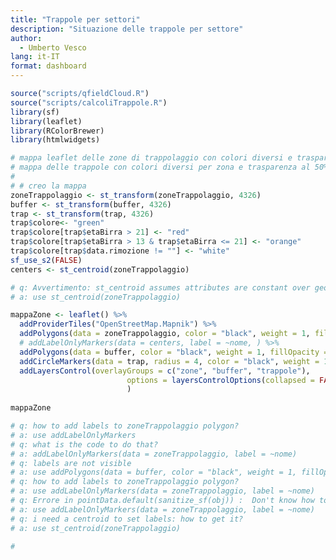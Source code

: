 ```yaml
---
title: "Trappole per settori"
description: "Situazione delle trappole per settore"
author:
  - Umberto Vesco
lang: it-IT
format: dashboard
---
```


```r
source("scripts/qfieldCloud.R")
source("scripts/calcoliTrappole.R")
library(sf)
library(leaflet)
library(RColorBrewer)
library(htmlwidgets)
```


```r

# mappa leaflet delle zone di trappolaggio con colori diversi e trasparenza al 50% su openstreetmap con anche i buffer con visibile solo il bordo
# mappa delle trappole con colori diversi per zona e trasparenza al 50%
# 
# # creo la mappa
zoneTrappolaggio <- st_transform(zoneTrappolaggio, 4326)
buffer <- st_transform(buffer, 4326)
trap <- st_transform(trap, 4326)
trap$colore<- "green"
trap$colore[trap$etaBirra > 21] <- "red"
trap$colore[trap$etaBirra > 13 & trap$etaBirra <= 21] <- "orange"
trap$colore[trap$data.rimozione != ""] <- "white"  
sf_use_s2(FALSE)
centers <- st_centroid(zoneTrappolaggio)

# q: Avvertimento: st_centroid assumes attributes are constant over geometriesErrore in wk_handle.wk_wkb(wkb, s2_geography_writer(oriented = oriented,  : Loop 0 is not valid: Edge 36 is degenerate (duplicate vertex)
# a: use st_centroid(zoneTrappolaggio)

mappaZone <- leaflet() %>%
  addProviderTiles("OpenStreetMap.Mapnik") %>%
  addPolygons(data = zoneTrappolaggio, color = "black", weight = 1, fillOpacity = 0.3, fillColor = rainbow(nrow(zoneTrappolaggio)), group = "zone") %>%
  # addLabelOnlyMarkers(data = centers, label = ~nome, ) %>%
  addPolygons(data = buffer, color = "black", weight = 1, fillOpacity = 0, fillColor = "white", group = "buffer") %>%
  addCircleMarkers(data = trap, radius = 4, color = "black", weight = 1, fillOpacity = 1, fillColor = ~colore, group = "trappole") %>%
  addLayersControl(overlayGroups = c("zone", "buffer", "trappole"),
                          options = layersControlOptions(collapsed = FALSE)
                          )
   
mappaZone

# q: how to add labels to zoneTrappolaggio polygon?
# a: use addLabelOnlyMarkers
# q: what is the code to do that?
# a: addLabelOnlyMarkers(data = zoneTrappolaggio, label = ~nome)
# q: labels are not visible
# a: use addPolygons(data = buffer, color = "black", weight = 1, fillOpacity = 0, fillColor = "white")
# q: how to add labels to zoneTrappolaggio polygon?
# a: use addLabelOnlyMarkers(data = zoneTrappolaggio, label = ~nome)
# q: Errore in pointData.default(sanitize_sf(obj)) :  Don't know how to get location data from object of class sfc_POLYGON,sfc
# a: use addLabelOnlyMarkers(data = zoneTrappolaggio, label = ~nome)
# q: i need a centroid to set labels: how to get it?
# a: use st_centroid(zoneTrappolaggio)

```

```r
# 

```
